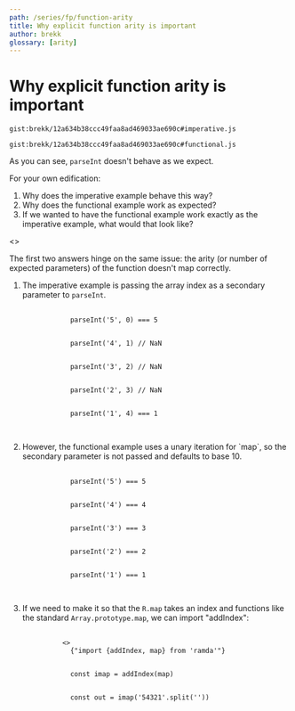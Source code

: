```yaml
---
path: /series/fp/function-arity
title: Why explicit function arity is important
author: brekk
glossary: [arity]
---
```



# Why explicit function arity is important

`gist:brekk/12a634b38ccc49faa8ad469033ae690c#imperative.js`

`gist:brekk/12a634b38ccc49faa8ad469033ae690c#functional.js`

As you can see, `parseInt` doesn't behave as we expect.

For your own edification:

1. Why does the imperative example behave this way?
2. Why does the functional example work as expected?
3. If we wanted to have the functional example work exactly as the imperative example, what would that look like?

<Reveal>
   <>
    <p>The first two answers hinge on the same issue: the arity (or number of expected parameters) of the function doesn't map correctly. </p>
    <ol>
      <li>
        The imperative example is passing the array index as a secondary parameter to <code>parseInt</code>.
        <pre>
          <code>
            parseInt('5', 0) === 5
            <br />
            parseInt('4', 1) // NaN
            <br />
            parseInt('3', 2) // NaN
            <br />
            parseInt('2', 3) // NaN
            <br />
            parseInt('1', 4) === 1
          </code>
        </pre>
      </li>
      <li>
        However, the functional example uses a unary iteration for `map`, so the secondary parameter is not passed and defaults to base 10.
        <pre>
          <code>
            parseInt('5') === 5
            <br />
            parseInt('4') === 4
            <br />
            parseInt('3') === 3
            <br />
            parseInt('2') === 2
            <br />
            parseInt('1') === 1
          </code>
        </pre>
      </li>
      <li>
        If we need to make it so that the <code>R.map</code> takes an index and functions like the standard <code>Array.prototype.map</code>, we can import "addIndex":
        <pre>
        <code>
          <>
            {"import {addIndex, map} from 'ramda'"}
            <br />
            const imap = addIndex(map)
            <br />
            const out = imap('54321'.split(''))
          </>
        </code>
        </pre>
      </li>
    </ol>
  </>
</Reveal>

